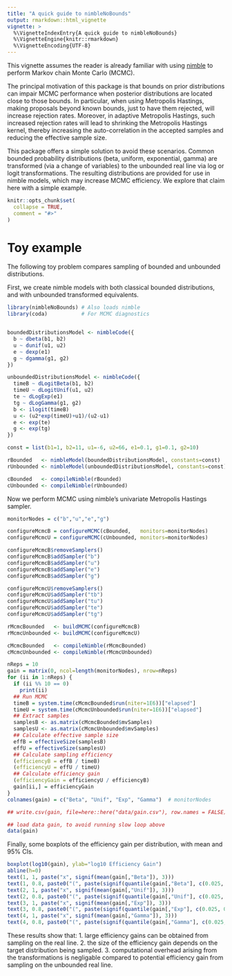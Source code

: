```yaml
---
title: "A quick guide to nimbleNoBounds"
output: rmarkdown::html_vignette
vignette: >
  %\VignetteIndexEntry{A quick guide to nimbleNoBounds}
  %\VignetteEngine{knitr::rmarkdown}
  %\VignetteEncoding{UTF-8}
---
```




<!-- Add this vignette to the documentation via roxygen2::roxygenise() and  R CMD build -->

<!-- setwd("/home/pleydell/nimbleProject/nimble-snippets/nimbleAPT"); roxygen2::roxygenise() -->



This vignette assumes the reader is already familiar with using [nimble](https://r-nimble.org/) to perform Markov chain Monte Carlo (MCMC).

The principal motivation of this package is that bounds on prior distributions can impair MCMC performance when posterior distributions are located close to those bounds.
In particular, when using Metropolis Hastings, making proposals beyond known bounds, just to have them rejected, will increase rejection rates.
Moreover, in adaptive Metropolis Hastings, such increased rejection rates will lead to shrinking the Metropolis Hastings kernel, thereby increasing the auto-correlation in the accepted samples and reducing the effective sample size.

This package offers a simple solution to avoid these scenarios.
Common bounded probability distributions (beta, uniform, exponential, gamma) are transformed (via a change of variables) to the unbounded real line via
log or logit transformations.
The resulting distributions are provided for use in nimble models, which may increase MCMC efficiency.
We explore that claim here with a simple example.


```r
knitr::opts_chunk$set(
  collapse = TRUE,
  comment = "#>"
)
```

# Toy example

The following toy problem compares sampling of bounded and unbounded distributions.

First, we create nimble models with both classical bounded distributions, and with unbounded transformed equivalents.

```r
library(nimbleNoBounds) # Also loads nimble
library(coda)           # For MCMC diagnostics


boundedDistributionsModel <- nimbleCode({
  b ~ dbeta(b1, b2)
  u ~ dunif(u1, u2)
  e ~ dexp(e1)
  g ~ dgamma(g1, g2)
})

unboundedDistributionsModel <- nimbleCode({
  timeB ~ dLogitBeta(b1, b2)
  timeU ~ dLogitUnif(u1, u2)
  te ~ dLogExp(e1)
  tg ~ dLogGamma(g1, g2)
  b <- ilogit(timeB)
  u <- (u2*exp(timeU)+u1)/(u2-u1)
  e <- exp(te)
  g <- exp(tg)
})

const = list(b1=1, b2=11, u1=-6, u2=66, e1=0.1, g1=0.1, g2=10)

rBounded   <- nimbleModel(boundedDistributionsModel, constants=const)
rUnbounded <- nimbleModel(unboundedDistributionsModel, constants=const)

cBounded   <- compileNimble(rBounded)
cUnbounded <- compileNimble(rUnbounded)

```

Now we perform MCMC using nimble's univariate Metropolis Hastings sampler.


```r
monitorNodes = c("b","u","e","g")

configureMcmcB = configureMCMC(cBounded,   monitors=monitorNodes)
configureMcmcU = configureMCMC(cUnbounded, monitors=monitorNodes)

configureMcmcB$removeSamplers()
configureMcmcB$addSampler("b")
configureMcmcB$addSampler("u")
configureMcmcB$addSampler("e")
configureMcmcB$addSampler("g")

configureMcmcU$removeSamplers()
configureMcmcU$addSampler("tb")
configureMcmcU$addSampler("tu")
configureMcmcU$addSampler("te")
configureMcmcU$addSampler("tg")

rMcmcBounded   <- buildMCMC(configureMcmcB)
rMcmcUnbounded <- buildMCMC(configureMcmcU)

cMcmcBounded   <- compileNimble(rMcmcBounded)
cMcmcUnbounded <- compileNimble(rMcmcUnbounded)

nReps = 10
gain = matrix(0, ncol=length(monitorNodes), nrow=nReps)
for (ii in 1:nReps) {
  if (ii %% 10 == 0)
    print(ii)
  ## Run MCMC
  timeB = system.time(cMcmcBounded$run(niter=1E6))["elapsed"]
  timeU = system.time(cMcmcUnbounded$run(niter=1E6))["elapsed"]
  ## Extract samples
  samplesB <- as.matrix(cMcmcBounded$mvSamples)
  samplesU <- as.matrix(cMcmcUnbounded$mvSamples)
  ## Calculate effective sample size
  effB = effectiveSize(samplesB)
  effU = effectiveSize(samplesU)
  ## Calculate sampling efficiency
  (efficiencyB = effB / timeB)
  (efficiencyU = effU / timeU)
  ## Calculate efficiency gain
  (efficiencyGain = efficiencyU / efficiencyB)
  gain[ii,] = efficiencyGain
}
colnames(gain) = c("Beta", "Unif", "Exp", "Gamma")  # monitorNodes

## write.csv(gain, file=here::here("data/gain.csv"), row.names = FALSE)

```
```r
## load data gain, to avoid running slow loop above
data(gain)
```

Finally, some boxplots of the efficiency gain per distribution, with mean and 95% CIs.
```r
boxplot(log10(gain), ylab="log10 Efficiency Gain")
abline(h=0)
text(1, 1, paste("x", signif(mean(gain[,"Beta"]), 3)))
text(1, 0.8, paste0("(", paste(signif(quantile(gain[,"Beta"], c(0.025, 0.975)), 3), collapse=" - "), ")"))
text(2, 1, paste("x", signif(mean(gain[,"Unif"]), 3)))
text(2, 0.8, paste0("(", paste(signif(quantile(gain[,"Unif"], c(0.025, 0.975)), 3), collapse=" - "), ")"))
text(3, 1, paste("x", signif(mean(gain[,"Exp"]), 3)))
text(3, 0.8, paste0("(", paste(signif(quantile(gain[,"Exp"], c(0.025, 0.975)), 3), collapse=" - "), ")"))
text(4, 1, paste("x", signif(mean(gain[,"Gamma"]), 3)))
text(4, 0.8, paste0("(", paste(signif(quantile(gain[,"Gamma"], c(0.025, 0.975)), 3), collapse=" - "), ")"))


```

These results show that:
1. large efficiency gains can be obtained from sampling on the real line.
2. the size of the efficiency gain depends on the target distribution being sampled.
3. computational overhead arising from the transformations is negligable compared to potential efficiency gain from sampling on the unbounded real line.
